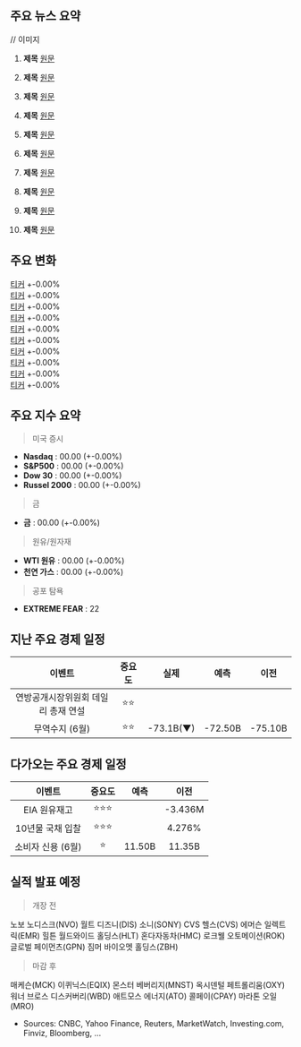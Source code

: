 ## 주요 뉴스 요약

// 이미지

1. **제목**
   [원문]()

2. **제목**
   [원문]()
3. **제목**
   [원문]()
4. **제목**
   [원문]()
5. **제목**
   [원문]()
6. **제목**
   [원문]()
7. **제목**
   [원문]()
8. **제목**
   [원문]()
9. **제목**
   [원문]()
10. **제목**
    [원문]()

## 주요 변화

[티커](https://finance.yahoo.com/quote/티커/) +-0.00%  
[티커](https://finance.yahoo.com/quote/티커/) +-0.00%  
[티커](https://finance.yahoo.com/quote/티커/) +-0.00%  
[티커](https://finance.yahoo.com/quote/티커/) +-0.00%  
[티커](https://finance.yahoo.com/quote/티커/) +-0.00%  
[티커](https://finance.yahoo.com/quote/티커/) +-0.00%  
[티커](https://finance.yahoo.com/quote/티커/) +-0.00%  
[티커](https://finance.yahoo.com/quote/티커/) +-0.00%  
[티커](https://finance.yahoo.com/quote/티커/) +-0.00%  
[티커](https://finance.yahoo.com/quote/티커/) +-0.00%

## 주요 지수 요약

> 미국 증시

- **Nasdaq** : 00.00 (+-0.00%)
- **S&P500** : 00.00 (+-0.00%)
- **Dow 30** : 00.00 (+-0.00%)
- **Russel 2000** : 00.00 (+-0.00%)

> 금

- **금** : 00.00 (+-0.00%)

> 원유/원자재

- **WTI 원유** : 00.00 (+-0.00%)
- **천연 가스** : 00.00 (+-0.00%)

> 공포 탐욕

- **EXTREME FEAR** : 22

## 지난 주요 경제 일정

|               이벤트                | 중요도 |   실제    |  예측   | 이전    |
| :---------------------------------: | :----: | :-------: | :-----: | ------- |
| 연방공개시장위원회 데일리 총재 연설 |  ⭐⭐  |           |         |         |
|           무역수지 (6월)            |  ⭐⭐  | -73.1B(▼) | -72.50B | -75.10B |

## 다가오는 주요 경제 일정

|      이벤트       | 중요도 |  예측  |  이전   |
| :---------------: | :----: | :----: | :-----: |
|   EIA 원유재고    | ⭐⭐⭐ |        | -3.436M |
| 10년물 국채 입찰  | ⭐⭐⭐ |        | 4.276%  |
| 소비자 신용 (6월) |   ⭐   | 11.50B | 11.35B  |

## 실적 발표 예정

> 개장 전

노보 노디스크(NVO)
월트 디즈니(DIS)
소니(SONY)
CVS 헬스(CVS)
에머슨 일렉트릭(EMR)
힐튼 월드와이드 홀딩스(HLT)
혼다자동차(HMC)
로크웰 오토메이션(ROK)
글로벌 페이먼츠(GPN)
짐머 바이오멧 홀딩스(ZBH)

> 마감 후

매케슨(MCK)
이퀴닉스(EQIX)
몬스터 베버리지(MNST)
옥시덴털 페트롤리움(OXY)
워너 브로스 디스커버리(WBD)
애트모스 에너지(ATO)
콜페이(CPAY)
마라톤 오일(MRO)

- Sources: CNBC, Yahoo Finance, Reuters, MarketWatch, Investing.com, Finviz, Bloomberg, ...
